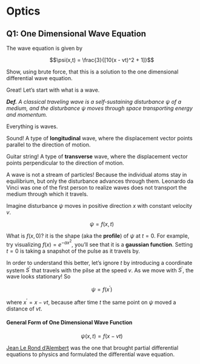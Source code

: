 # Optics {.unnumbered}

## Q1: One Dimensional Wave Equation

The wave equation is given by 

$$\psi(x,t) = \frac{3}{[10(x - vt)^2 + 1]}$$

Show, using brute force, that this is a solution to the one dimensional differential wave equation.

Great! Let's start with what is a wave. 

***Def.*** *A classical traveling wave is a self-sustaining disturbance $\psi$ of a medium, and the disturbance $\psi$ moves through space transporting energy and momentum.*

Everything is waves. 

Sound! A type of **longitudinal** wave, where the displacement vector points parallel to the direction of motion.

Guitar string! A type of **transverse** wave, where the displacement vector points perpendicular to the direction of motion.

A wave is not a stream of particles! Because the individual atoms stay in equilibrium, but only the disturbance advances through them. Leonardo da Vinci was one of the first person to realize waves does not transport the medium through which it travels.

Imagine disturbance $\psi$ moves in positive direction $x$ with constant velocity $v$.

$$\psi = f(x,t)$$

What is $f(x,0)$? it is the shape (aka the **profile**) of $\psi$ at $t=0$. For example, try visualizing $f(x) = e^{-ax^2}$, you'll see that it is a **gaussian function**. Setting $t=0$ is taking a snapshot of the pulse as it travels by. 

In order to understand this better, let's ignore $t$ by introducing a coordinate system $S^{'}$ that travels with the pilse at the speed $v$. As we move with $S^{'}$, the wave looks stationary! So

$$\psi = f \left( x^{'} \right)$$

where $x^{'} = x - vt$, because after time $t$ the same point on $\psi$ moved a distance of $vt$.

#### General Form of One Dimensional Wave Function

$$\psi(x,t) = f(x - vt)$$

[Jean Le Rond d'Alembert](https://en.wikipedia.org/wiki/Jean_le_Rond_d%27Alembert) was the one that brought partial differential equations to physics and formulated the differential wave equation.













